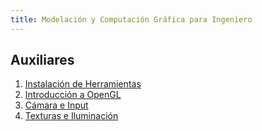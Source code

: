 ```yaml
---
title: Modelación y Computación Gráfica para Ingeniero
---
```

## Auxiliares
1. [Instalación de Herramientas](3501.1.qmd)
2. [Introducción a OpenGL](3501.2.qmd)
4. [Cámara e Input](3501.4.qmd)
6. [Texturas e Iluminación](3501.6.qmd)
